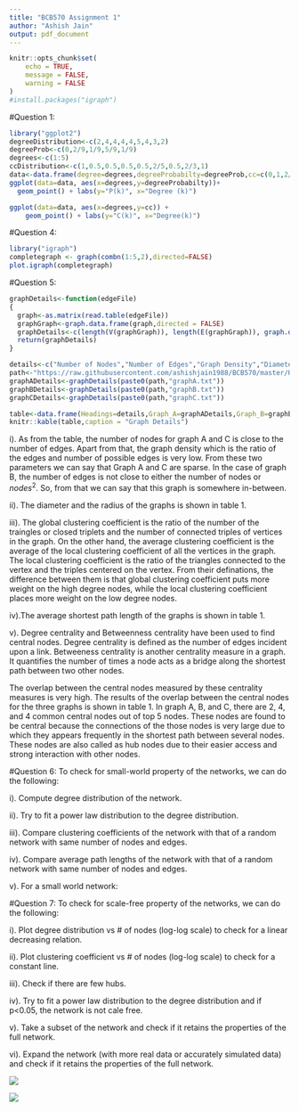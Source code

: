 ```yaml
---
title: "BCB570 Assignment 1"
author: "Ashish Jain"
output: pdf_document
---
```


```r
knitr::opts_chunk$set(
    echo = TRUE,
    message = FALSE,
    warning = FALSE
)
#install.packages("igraph")
```

#Question 1:

```r
library("ggplot2")
degreeDistribution<-c(2,4,4,4,4,5,4,3,2)
degreeProb<-c(0,2/9,1/9,5/9,1/9)
degrees<-c(1:5)
ccDistribution<-c(1,0.5,0.5,0.5,0.5,2/5,0.5,2/3,1)
data<-data.frame(degree=degrees,degreeProbabilty=degreeProb,cc=c(0,1,2/3,0.5,2/5))
ggplot(data=data, aes(x=degrees,y=degreeProbabilty))+
  geom_point() + labs(y="P(k)", x="Degree (k)")

ggplot(data=data, aes(x=degrees,y=cc)) +
    geom_point() + labs(y="C(k)", x="Degree(k)")

```

#Question 4:
```r
library("igraph")
completegraph <- graph(combn(1:5,2),directed=FALSE)
plot.igraph(completegraph)
```

#Question 5:
```r
graphDetails<-function(edgeFile)
{
  graph<-as.matrix(read.table(edgeFile))
  graphGraph<-graph.data.frame(graph,directed = FALSE)
  graphDetails<-c(length(V(graphGraph)), length(E(graphGraph)), graph.density(graphGraph),diameter(graphGraph), radius(graphGraph), transitivity(graphGraph, type = "average"),transitivity(graphGraph, type = "global"),mean_distance(graphGraph), toString(head(order(igraph::degree(graphGraph),decreasing = TRUE),5)), toString(head(order(igraph::betweenness(graphGraph),decreasing = TRUE),5)), toString(intersect(head(order(igraph::degree(graphGraph),decreasing = TRUE),5), head(order(igraph::betweenness(graphGraph),decreasing = TRUE),5))))
  return(graphDetails)
}

details<-c("Number of Nodes","Number of Edges","Graph Density","Diameter","Radius","Average Clustering Coefficent","Global Clustering Coefficent","Average Shortest Path","Top 5 Central Nodes(Hightest Degree)","Top 5 Central Nodes (Betweeness)","Common Nodes")
path<-"https://raw.githubusercontent.com/ashishjain1988/BCB570/master/HW2/"
graphADetails<-graphDetails(paste0(path,"graphA.txt"))
graphBDetails<-graphDetails(paste0(path,"graphB.txt"))
graphCDetails<-graphDetails(paste0(path,"graphC.txt"))

table<-data.frame(Headings=details,Graph_A=graphADetails,Graph_B=graphBDetails,Graph_C=graphCDetails)
knitr::kable(table,caption = "Graph Details")
```

i). As from the table, the number of nodes for graph A and C is close to the number of edges. Apart from that, the graph density which is the ratio of the edges and number of possible edges is very low. From these two parameters we can say that Graph A and C are sparse. In the case of graph B, the number of edges is not close to either the number of nodes or $nodes^{2}$. So, from that we can say that this graph is somewhere in-between.

ii). The diameter and the radius of the graphs is shown in table 1.

iii). The global clustering coefficient is the ratio of the number of the traingles or closed triplets and the number of connected triples of vertices in the graph. On the other hand, the average clustering coefficient is the average of the local clustering coefficient of all the vertices in the graph. The local clustering coefficient is the ratio of the triangles connected to the vertex and the triples centered on the vertex. From their definations, the difference between them is that global clustering coefficient puts more weight on the high degree nodes, while the local clustering coefficient places more weight on the low degree nodes.

iv).The average shortest path length of the graphs is shown in table 1.

v). Degree centrality and Betweenness centrality have been used to find central nodes.
Degree centrality is defined as the number of edges incident upon a link.
Betweeness centrality is another centrality measure in a graph. It quantifies the number of times a node acts as a bridge along the shortest path between two other nodes.

The overlap between the central nodes measured by these centrality measures is very high. The results of the overlap between the central nodes for the three graphs is shown in table 1. In graph A, B, and C, there are 2, 4, and 4 common central nodes out of top 5 nodes. These nodes are found to be central because the connections of the those nodes is very large due to which they appears frequently in the shortest path between several nodes. These nodes are also called as hub nodes due to their easier access and strong interaction with other nodes.

#Question 6:
To check for small-world property of the networks, we can do the following:

i). Compute degree distribution of the network.

ii). Try to fit a power law distribution to the degree distribution.

iii). Compare clustering coefficients of the network with that of a random network with same number of nodes and edges.

iv). Compare average path lengths of the network with that of a random network with 
same number of nodes and edges.

v). For a small world network:



#Question 7:
To check for scale-free property of the networks, we can do the following:

i). Plot degree distribution vs # of nodes (log-log scale) to check for a linear decreasing 
relation.

ii). Plot clustering coefficient vs # of nodes (log-log scale) to check for a constant line.

iii). Check if there are few hubs.

iv). Try to fit a power law distribution to the degree distribution and if p<0.05, the network is not  cale free.

v). Take a subset of the network and check if it retains the properties of the full network.

vi). Expand the network (with more real data or accurately simulated data) and check if it retains the properties of the full network.

![](https://raw.githubusercontent.com/ashishjain1988/BCB570/master/HW2/Question2.jpg)

![](https://raw.githubusercontent.com/ashishjain1988/BCB570/master/HW2/Question3.jpg)